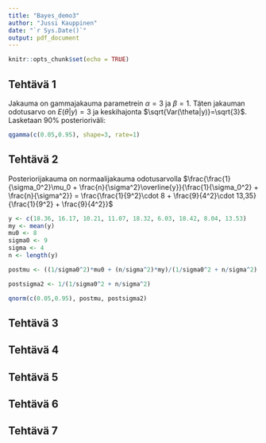 ```yaml
---
title: "Bayes_demo3"
author: "Jussi Kauppinen"
date: "`r Sys.Date()`"
output: pdf_document
---
```


```r
knitr::opts_chunk$set(echo = TRUE)
```

## Tehtävä 1

\begin{equation}
p(\theta|y) = \frac12 \theta^2 e^{-\theta}
\end{equation}

Jakauma on gammajakauma parametrein $\alpha=3$ ja $\beta=1$. Täten jakauman odotusarvo on $E(\theta|y) = 3$ ja keskihajonta $\sqrt{Var(\theta|y)}=\sqrt{3}$. Lasketaan 90% posterioriväli:

```r
qgamma(c(0.05,0.95), shape=3, rate=1)
```

## Tehtävä 2 

Posteriorijakauma on normaalijakauma odotusarvolla $\frac{\frac{1}{\sigma_0^2}\mu_0 + \frac{n}{\sigma^2}\overline{y}}{\frac{1}{\sigma_0^2} + \frac{n}{\sigma^2}} = \frac{\frac{1}{9^2}\cdot 8 + \frac{9}{4^2}\cdot 13,35}{\frac{1}{9^2} + \frac{9}{4^2}}$

```r
y <- c(18.36, 16.17, 10.21, 11.07, 18.32, 6.03, 18.42, 8.04, 13.53)
my <- mean(y)
mu0 <- 8
sigma0 <- 9
sigma <- 4
n <- length(y)

postmu <- ((1/sigma0^2)*mu0 + (n/sigma^2)*my)/(1/sigma0^2 + n/sigma^2)

postsigma2 <- 1/(1/sigma0^2 + n/sigma^2)

qnorm(c(0.05,0.95), postmu, postsigma2)
```


## Tehtävä 3

## Tehtävä 4

## Tehtävä 5

## Tehtävä 6

## Tehtävä 7
